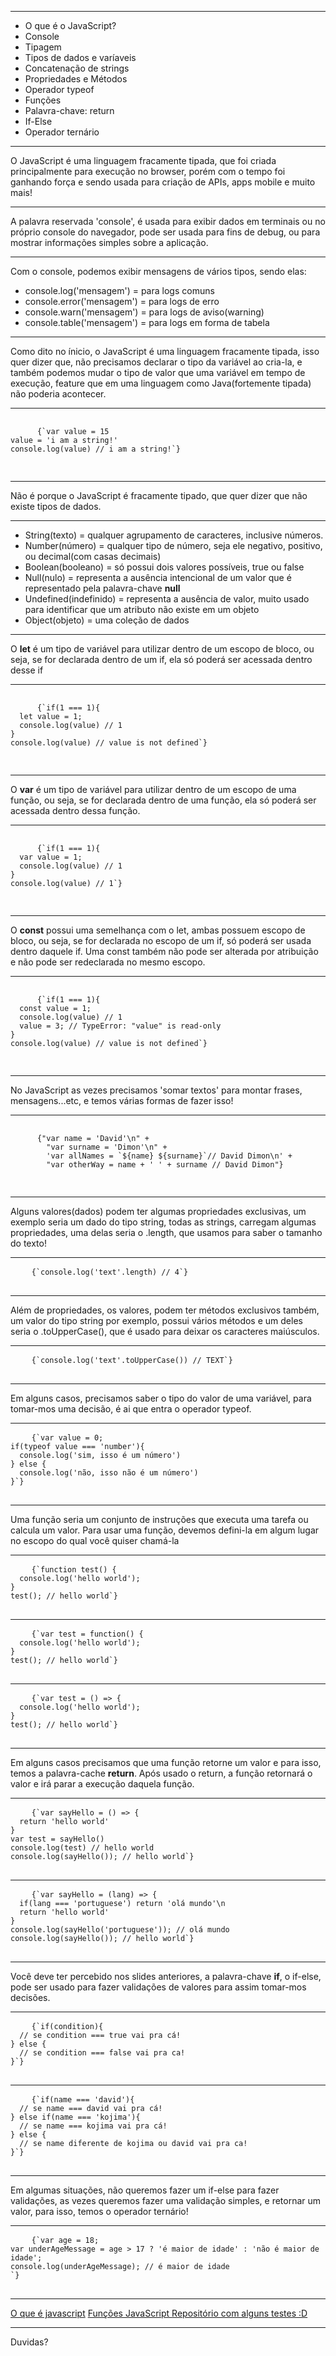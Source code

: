 

<Intro title="Introdução ao JavaScript" image="coding" />

---

<Slide title="O que vamos ver hoje?">
  <ul>
    <Appear>
      <li>O que é o JavaScript?</li>
      <li>Console</li>
      <li>Tipagem</li>
      <li>Tipos de dados e varíaveis</li>
      <li>Concatenação de strings</li>
      <li>Propriedades e Métodos</li>
      <li>Operador typeof</li>
      <li>Funções</li>
      <li>Palavra-chave: return</li>
      <li>If-Else</li>
      <li>Operador ternário</li>
    </Appear>
  </ul>
</Slide>

---

<Slide title="O que é o JavaScript">
  O JavaScript é uma linguagem fracamente tipada, que foi criada principalmente
  para execução no browser, porém com o tempo foi ganhando força e sendo usada
  para criação de APIs, apps mobile e muito mais!
</Slide>

---

<Slide title="Console">
  A palavra reservada 'console', é usada para exibir dados em terminais ou no
  próprio console do navegador, pode ser usada para fins de debug, ou para
  mostrar informações simples sobre a aplicação.
</Slide>

---

<Slide title="Console">
  Com o console, podemos exibir mensagens de vários tipos, sendo elas:
  <ul>
    <li>console.log('mensagem') = para logs comuns</li>
    <li>console.error('mensagem') = para logs de erro</li>
    <li>console.warn('mensagem') = para logs de aviso(warning)</li>
    <li>console.table('mensagem') = para logs em forma de tabela</li>
  </ul>
</Slide>

---

<Slide title="Tipagem">
  Como dito no ínicio, o JavaScript é uma linguagem fracamente tipada, isso quer
  dizer que, não precisamos declarar o tipo da variável ao cria-la, e também
  podemos mudar o tipo de valor que uma variável em tempo de execução, feature
  que em uma linguagem como Java(fortemente tipada) não poderia acontecer.
</Slide>

---

<Slide title="Tipagem - Exemplo">
  <pre>
    <code>
      {`var value = 15
value = 'i am a string!'
console.log(value) // i am a string!`}
    </code>
  </pre>
</Slide>

---

<Slide title="Tipos de dados">
  Não é porque o JavaScript é fracamente tipado, que quer dizer que não existe
  tipos de dados.
</Slide>

---

<Slide title="Tipos de dados">
  <ul>
    <Appear>
      <li>
        String(texto) = qualquer agrupamento de caracteres, inclusive números.
      </li>
      <li>
        Number(número) = qualquer tipo de número, seja ele negativo, positivo,
        ou decimal(com casas decimais)
      </li>
      <li>
        Boolean(booleano) = só possui dois valores possíveis, true ou false
      </li>
      <li>
        Null(nulo) = representa a ausência intencional de um valor que é
        representado pela palavra-chave <b>null</b>
      </li>
      <li>
        Undefined(indefinido) = representa a ausência de valor, muito usado para
        identificar que um atributo não existe em um objeto
      </li>
      <li>Object(objeto) = uma coleção de dados</li>
    </Appear>
  </ul>
</Slide>

---

<Slide title="Tipos de varíaveis - let">
  <span>
    O <b>let</b> é um tipo de variável para utilizar dentro de um escopo de
    bloco, ou seja, se for declarada dentro de um if, ela só poderá ser acessada
    dentro desse if
  </span>
</Slide>

---

<Slide title="Tipos de varíaveis - let(exemplo)">
  <pre>
    <code>
      {`if(1 === 1){
  let value = 1;
  console.log(value) // 1
}
console.log(value) // value is not defined`}
    </code>
  </pre>
</Slide>

---

<Slide title="Tipos de varíaveis - var">
  <span>
    O <b>var</b> é um tipo de variável para utilizar dentro de um escopo de uma
    função, ou seja, se for declarada dentro de uma função, ela só poderá ser
    acessada dentro dessa função.
  </span>
</Slide>

---

<Slide title="Tipos de varíaveis - var(exemplo)">
  <pre>
    <code>
      {`if(1 === 1){
  var value = 1;
  console.log(value) // 1
}
console.log(value) // 1`}
    </code>
  </pre>
</Slide>

---

<Slide title="Tipos de varíaveis - const">
  <span>
    O <b>const</b> possui uma semelhança com o let, ambas possuem escopo de
    bloco, ou seja, se for declarada no escopo de um if, só poderá ser usada
    dentro daquele if. Uma const também não pode ser alterada por atribuição e
    não pode ser redeclarada no mesmo escopo.
  </span>
</Slide>

---

<Slide title="Tipos de varíaveis - const(exemplo)">
  <pre>
    <code>
      {`if(1 === 1){
  const value = 1;
  console.log(value) // 1
  value = 3; // TypeError: "value" is read-only
}
console.log(value) // value is not defined`}
    </code>
  </pre>
</Slide>

---

<Slide title="Concatenação de strings">
  No JavaScript as vezes precisamos 'somar textos' para montar frases,
  mensagens...etc, e temos várias formas de fazer isso!
</Slide>

---

<Slide title="Concatenação de strings">
  <pre>
    <code>
      {"var name = 'David'\n" +
        "var surname = 'Dimon'\n" +
        'var allNames = `${name} ${surname}`// David Dimon\n' +
        "var otherWay = name + ' ' + surname // David Dimon"}
    </code>
  </pre>
</Slide>

---

<Slide title="Propriedades">
  Alguns valores(dados) podem ter algumas propriedades exclusivas, um exemplo
  seria um dado do tipo string, todas as strings, carregam algumas propriedades,
  uma delas seria o .length, que usamos para saber o tamanho do texto!
</Slide>

---

<Slide title="Propriedades - exemplo">
  <pre>
    <code>{`console.log('text'.length) // 4`}</code>
  </pre>
</Slide>

---

<Slide title="Métodos">
  Além de propriedades, os valores, podem ter métodos exclusivos também, um
  valor do tipo string por exemplo, possui vários métodos e um deles seria o
  .toUpperCase(), que é usado para deixar os caracteres maiúsculos.
</Slide>

---

<Slide title="Métodos - exemplo">
  <pre>
    <code>{`console.log('text'.toUpperCase()) // TEXT`}</code>
  </pre>
</Slide>

---

<Slide title="Operador typeof">
  Em alguns casos, precisamos saber o tipo do valor de uma variável, para
  tomar-mos uma decisão, é ai que entra o operador typeof.
</Slide>

---

<Slide title="Operador typeof">
  <pre>
    <code>{`var value = 0;
if(typeof value === 'number'){
  console.log('sim, isso é um número')
} else {
  console.log('não, isso não é um número')
}`}</code>
  </pre>
</Slide>

---

<Slide title="Funções">
  Uma função seria um conjunto de instruções que executa uma tarefa ou calcula
  um valor. Para usar uma função, devemos defini-la em algum lugar no escopo do
  qual você quiser chamá-la
</Slide>

---

<Slide title="Funções - exemplo named function">
  <pre>
    <code>{`function test() {
  console.log('hello world'); 
}
test(); // hello world`}</code>
  </pre>
</Slide>

---

<Slide title="Funções - exemplo anonymous function">
  <pre>
    <code>{`var test = function() {
  console.log('hello world'); 
}
test(); // hello world`}</code>
  </pre>
</Slide>

---

<Slide title="Funções - exemplo arrow function">
  <pre>
    <code>{`var test = () => {
  console.log('hello world'); 
}
test(); // hello world`}</code>
  </pre>
</Slide>

---

<Slide title="Operador return">
  <span>
    Em alguns casos precisamos que uma função retorne um valor e para isso,
    temos a palavra-cache <b>return</b>. Após usado o return, a função retornará
    o valor e irá parar a execução daquela função.
  </span>
</Slide>

---

<Slide title="Operador return - exemplo">
  <pre>
    <code>{`var sayHello = () => {
  return 'hello world' 
}
var test = sayHello()
console.log(test) // hello world
console.log(sayHello()); // hello world`}</code>
  </pre>
</Slide>

---

<Slide title="Operador return - exemplo 2">
  <pre>
    <code>{`var sayHello = (lang) => {
  if(lang === 'portuguese') return 'olá mundo'\n
  return 'hello world' 
}
console.log(sayHello('portuguese')); // olá mundo
console.log(sayHello()); // hello world`}</code>
  </pre>
</Slide>

---

<Slide title="If-Else">
  <span>
    Você deve ter percebido nos slides anteriores, a palavra-chave <b>if</b>, o
    if-else, pode ser usado para fazer validações de valores para assim
    tomar-mos decisões.
  </span>
</Slide>

---

<Slide title="If-Else - exemplo">
  <pre>
    <code>{`if(condition){
  // se condition === true vai pra cá!
} else {
  // se condition === false vai pra ca!
}`}</code>
  </pre>
</Slide>

---

<Slide title="If-Else - exemplo else If">
  <pre>
    <code>{`if(name === 'david'){
  // se name === david vai pra cá!
} else if(name === 'kojima'){
  // se name === kojima vai pra cá!
} else {
  // se name diferente de kojima ou david vai pra ca!
}`}</code>
  </pre>
</Slide>

---

<Slide title="Operador ternário">
  Em algumas situações, não queremos fazer um if-else para fazer validações, as
  vezes queremos fazer uma validação simples, e retornar um valor, para isso,
  temos o operador ternário!
</Slide>

---

<Slide title="Operador ternário - exemplo">
  <pre>
    <code>{`var age = 18;
var underAgeMessage = age > 17 ? 'é maior de idade' : 'não é maior de idade';
console.log(underAgeMessage); // é maior de idade    
`}</code>
  </pre>
</Slide>

---

<Slide title="Referências">
  <a href="https://kenzie.com.br/blog/javascript/">O que é javascript</a>
  <a href="https://developer.mozilla.org/pt-BR/docs/Web/JavaScript/Guide/Functions/">
    Funções JavaScript
  </a>
  <a href="https://github.com/DavidDimon/awari-tests">
    Repositório com alguns testes :D
  </a>
</Slide>

---

<Slide title="Isso é tudo pessoal!">Duvidas?</Slide>
